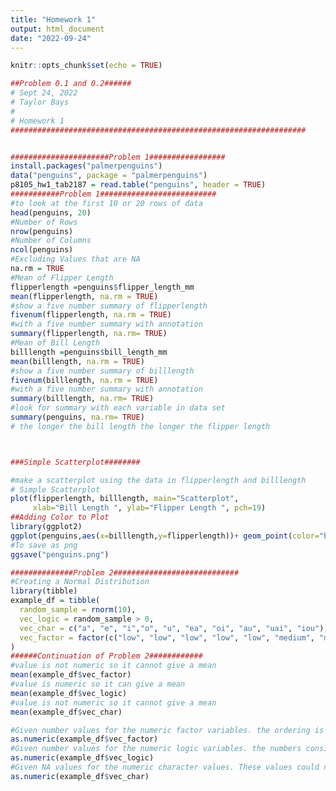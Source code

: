 ```yaml
---
title: "Homework 1"
output: html_document
date: "2022-09-24"
---
```


```r
knitr::opts_chunk$set(echo = TRUE)
```


```r
##Problem 0.1 and 0.2######
# Sept 24, 2022
# Taylor Bays
#
# Homework 1
##################################################################


######################Problem 1#################
install.packages("palmerpenguins")
data("penguins", package = "palmerpenguins")
p8105_hw1_tab2187 = read.table("penguins", header = TRUE)
###########Problem 1##########################
#to look at the first 10 or 20 rows of data
head(penguins, 20)
#Number of Rows
nrow(penguins)
#Number of Columns
ncol(penguins)
#Excluding Values that are NA
na.rm = TRUE
#Mean of Flipper Length
flipperlength =penguins$flipper_length_mm
mean(flipperlength, na.rm = TRUE)
#show a five number summary of flipperlength
fivenum(flipperlength, na.rm = TRUE)
#with a five number summary with annotation
summary(flipperlength, na.rm= TRUE)
#Mean of Bill Length
billlength =penguins$bill_length_mm
mean(billlength, na.rm = TRUE)
#show a five number summary of billlength
fivenum(billlength, na.rm = TRUE)
#with a five number summary with annotation
summary(billlength, na.rm= TRUE)
#look for summary with each variable in data set
summary(penguins, na.rm= TRUE)
# the longer the bill length the longer the flipper length



###Simple Scatterplot########

#make a scatterplot using the data in flipperlength and billlength
# Simple Scatterplot
plot(flipperlength, billlength, main="Scatterplot",
     xlab="Bill Length ", ylab="Flipper Length ", pch=19)
##Adding Color to Plot
library(ggplot2)
ggplot(penguins,aes(x=billlength,y=flipperlength))+ geom_point(color="blue")
#To save as png
ggsave("penguins.png")

##############Problem 2############################
#Creating a Normal Distribution
library(tibble)
example_df = tibble(
  random_sample = rnorm(10),
  vec_logic = random_sample > 0,
  vec_char = c("a", "e", "i","o", "u", "ea", "oi", "au", "uai", "iou"),
  vec_factor = factor(c("low", "low", "low", "low", "low", "medium", "medium", "medium", "high", "high")),
)
######Continuation of Problem 2############
#value is not numeric so it cannot give a mean
mean(example_df$vec_factor)
#value is numeric so it can give a mean
mean(example_df$vec_logic)
#value is not numeric so it cannot give a mean
mean(example_df$vec_char)

#Given number values for the numeric factor variables. the ordering is alphabetically low is 2, medium is 3 and high is 1.
as.numeric(example_df$vec_factor)
#Given number values for the numeric logic variables. the numbers consist of zeroes and ones. represent when the number value in the random sample is greater than 0.
as.numeric(example_df$vec_logic)
#Given NA values for the numeric character values. These values could not be reasonably given numbers so the output is NA. This explains why I did not get a mean.
as.numeric(example_df$vec_char)
```


